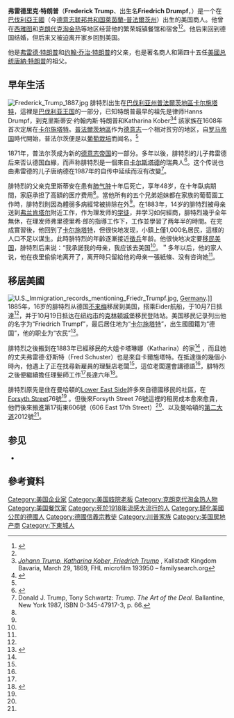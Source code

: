{{expand language|1=en|page=|time=2020-05-19T16:16:31+00:00}}
{{NoteTA
|T=zh-hans:弗雷德里克·特朗普;zh-hant:弗雷德里克·川普;zh-tw:腓特烈·川普;
|G1=德国地名
|G2=PP
|1=zh-hans:特朗普;zh-hant:川普;zh-tw:川普;
|2=zh-hans:弗雷德里克;zh-hant:弗雷德里克;zh-tw:腓特烈;
}}
{{Infobox person
| name = 弗雷德里克·特朗普<br>Friedrich Trump<br>Frederick Trump
| image = Frederick Friedrich Trump 2.jpg
| caption = 1918年的弗雷德里克·特朗普
| birth_date = {{birth date|1869|3|14|mf=y}}
| birth_place = {{flagicon|Kingdom of Bavaria}} [[巴伐利亞王國|巴伐利亞王國]][[卡尔施塔特_(莱茵兰-普法尔茨州)|卡尔施塔特]]
| death_date = {{death date and age|1918|5|27|1869|3|14|mf=y}}
| death_place = {{US}}[[纽约州|纽约]][[皇后區|皇后區]]{{le|伍德黑文|Woodhaven, Queens|伍德黑文}}
| known_for = 
| alma mater = 
| spouse = [[伊丽莎白·克里斯蒂·特朗普|伊丽莎白·克里斯蒂·特朗普]] (1902年結婚)
| children = 伊莉莎白·特朗普<br>[[弗雷德·特朗普|弗雷德·特朗普]]<br>[[约翰·乔治·特朗普|约翰·乔治·特朗普]]
| parents = Christian Johannes Trump<br>Katherina Kober
| occupation = 理发师，酒店、餐馆和妓院的经营者
| nationality = {{flag|United States of America}}
}} 

'''弗雷德里克·特朗普'''（'''Frederick Trump'''、出生名'''Friedrich Drumpf'''，{{bd|1869年|3月14日|1918年|5月27日}}）是一个在[[巴伐利亞王國|巴伐利亞王國]]（今[[德意志联邦共和国|德意志联邦共和国]][[萊茵蘭-普法爾茨州|萊茵蘭-普法爾茨州]]）出生的美国商人。他曾在[[西雅图|西雅图]]和[[克朗代克淘金热|克朗代克淘金热]]等地区经营他的繁荣城镇餐馆和宿舍<ref name=brothel>{{cite web|last1=Panetta|first1=Alexander|title=Donald Trump's grandfather ran Canadian brothel during gold rush|url=http://www.cbc.ca/news/canada/trump-canada-yukon-1.3235254|publisher=[[CBC_News|CBC News]]|accessdate=2015-12-10|date=2015-09-19|archive-date=2019-04-27|archive-url=https://web.archive.org/web/20190427112759/https://www.cbc.ca/news/canada/trump-canada-yukon-1.3235254|dead-url=no}}</ref><ref name=WhoHeIs />。他后来回到德国结婚，但后来又被迫离开家乡回到美国。

他是[[弗雷德·特朗普|弗雷德·特朗普]]和[[约翰·乔治·特朗普|约翰·乔治·特朗普]]的父亲，也是著名商人和第四十五任[[美國总统|美國总统]][[唐納·特朗普|唐納·特朗普]]的祖父。

==早年生活==
[[File:Frederick_Trump_1887.jpg|thumb]]
腓特烈出生在[[巴伐利亚州|巴伐利亚州]][[普法爾茨地區|普法爾茨地區]][[卡尔施塔特_(莱茵兰-普法尔茨州)|卡尔施塔特]]，這裡是[[巴伐利亚王国|巴伐利亚王国]]的一部分，已知特朗普最早的祖先是律师Hanns Drumpf，到克里斯蒂安·约翰内斯·特朗普和Katharina Kober<ref name="Trump">[https://familysearch.org/ark:/61903/1:1:NCR1-KFD ''Johann Trump, Katharina Kober, Friedrich Trump''] {{Wayback|url=https://familysearch.org/ark:/61903/1:1:NCR1-KFD |date=20160405082821 }},  Kallstadt Kingdom Bavaria, March 29, 1869, FHL microfilm 193950 – familysearch.org</ref><ref name="Blair">{{cite book|author=Gwenda Blair|title=The Trumps: Three Generations That Built an Empire|url=https://books.google.com/books?id=PmrwtRTQ3fMC&pg=PA480|year=2000|publisher=Simon and Schuster|isbn=978-0-7432-1079-9}}</ref>{{rp|480}}
{{rp|25–26}}該家族在1608年首次定居在[[卡尔施塔特_(莱茵兰-普法尔茨州)|卡尔施塔特]]。[[普法爾茨地區|普法爾茨地區]]作为[[德意志|德意志]]一个相对贫穷的地区，自[[罗马帝国|罗马帝国]]時代開始，普法尔茨便是以[[葡萄栽培|葡萄栽培]]而闻名。<ref name="Blair"/>

1871年，普法尔茨成为新的[[德意志帝国|德意志帝国]]的一部分。多年以後，腓特烈的儿子弗雷德后来否认德国血緣，而声称腓特烈是一個來自[[卡尔斯塔德|卡尔斯塔德]]的瑞典人<ref name=Drumpf>{{cite web|last1=Crolly|first1=Hannelore|title=Donald Trump, King of Kallstadt|url=http://www.welt.de/politik/deutschland/article145558110/Donald-Trump-King-of-Kallstadt.html|website=Die Welt online|accessdate=2015-11-21|language=de|date=2015-08-24|archive-date=2016-02-26|archive-url=https://web.archive.org/web/20160226080333/http://www.welt.de/politik/deutschland/article145558110/Donald-Trump-King-of-Kallstadt.html|dead-url=no}}</ref>。这个传说也由弗雷德的儿子唐纳德在1987年的自传中延续而沒有改變<ref>Donald J. Trump, Tony Schwartz: ''Trump. The Art of the Deal.'' Ballantine, New York 1987, ISBN 0-345-47917-3, p. 66.</ref>。

腓特烈的父亲克里斯蒂安在患有[[肺气肿|肺气肿]]十年后死亡，享年48岁，在十年臥病期間，家庭承担了高額的医疗费用<ref name="Blair"/>{{rp|28}}。當他所有的五个兄弟姐妹都在家族的葡萄園工作時，腓特烈則因為體弱多病經常被排除在外<ref name="Blair"/>{{rp|29}}。在1883年，14岁的腓特烈被母亲送到[[弗兰肯塔尔|弗兰肯塔尔]]附近工作，作为理发师的[[学徒|学徒]]，并学习如何經商，腓特烈幾乎全年無休，在理发师弗里德里希·郎的指導工作下，工作並學習了两年半的時間。在完成實習後，他回到了[[卡尔施塔特_(莱茵兰-普法尔茨州)|卡尔施塔特]]，但很快地发现，小鎮上僅1,000名居民，這樣的人口不足以谋生。此時腓特烈的年齡逐漸接近[[徵兵制|徵兵]]年龄。他很快地决定要[[移民|移民]][[美国|美国]]，腓特烈后来说：“我承諾我的母亲，我应该去美国<ref name="Blair"/>{{rp|30}}。＂多年以后，他的家人说，他在夜里偷偷地离开了，离开時只留給他的母亲一張紙條、没有咨询她<ref name="Blair"/>{{rp|30–31}}。

==移居美國==
[[File:U.S._Immigration_records_mentioning_Friedr_Trumpf.jpg|thumb]], [[Germany|Germany]].]]
1885年，16岁的腓特烈从德国[[不来梅|不来梅]]移居到美国，搭乘Eider航船，于10月7日抵達<ref name="Blair"/>{{rp|32}}，并于10月19日抵达在[[纽约市|纽约市]]的[[克林顿城堡|克林顿城堡]]移民登陆站。美国移民记录列出他的名字为“Friedrich Trumpf”，最后居住地为“[[卡尔施塔特_(莱茵兰-普法尔茨州)|卡尔施塔特]]”，出生國國籍为“德国”，他的职业为“农民”<ref>{{cite web|url=https://upload.wikimedia.org/wikipedia/commons/9/93/U.S._Immigration_records_mentioning_Friedr_Trumpf.jpg|title=U.S. Immigration records. Line 133 mentions "Friedr. Trumpf", age 16, born in "Kallstadt", Germany.|publisher=|access-date=2016-11-09|archive-date=2020-11-28|archive-url=https://web.archive.org/web/20201128062617/https://upload.wikimedia.org/wikipedia/commons/9/93/U.S._Immigration_records_mentioning_Friedr_Trumpf.jpg|dead-url=no}}</ref>。

腓特烈之後搬到在1883年已經移民的大姐卡塔琳娜（Katharina）的家<ref name="Blair"/>{{rp|31}} ，而且她的丈夫弗雷德·舒斯特（Fred Schuster）也是來自卡爾施塔特。在抵達後的幾個小時內，他遇上了正在找尋新雇員的理髮店老闆<ref name="Blair"/>，這位老闆還會講德語<ref name="Blair"/>{{rp|25}}，腓特烈之後便繼續擔任理髮師工作<ref name="Blair"/>{{rp|34}}長達六年<ref name=WhoHeIs>{{cite web |url=http://www.politico.com/magazine/story/2015/08/the-man-who-made-trump-who-he-is-121647 |title=The Man Who Made Trump Who He Is |last=Blair |first=Gwenda |publisher=[[Politico|Politico]] |date=2015-08-24 |accessdate=2016-03-11 |archive-date=2019-04-28 |archive-url=https://web.archive.org/web/20190428214907/https://www.politico.com/magazine/story/2015/08/the-man-who-made-trump-who-he-is-121647 |dead-url=no }}</ref>。

腓特烈原先是住在曼哈頓的[[Lower_East_Side|Lower East Side]]許多來自德國移民的社區，在[[Forsyth_Street|Forsyth Street]]76號<ref name="Blair"/>{{rp|33}} 。但後來Forsyth Street 76號這裡的租房成本愈來愈貴，他們後來搬進第17街東606號（606 East 17th Street）<ref name="Blair"/>{{rp|37}}、以及曼哈頓的[[第二大道|第二大道]]2012號<ref name="Blair"/>{{rp|39}}。

==参见==
* {{Wiktionary-inline|Trump}}
{{Clear}}

==參考資料==
{{reflist|30em}}

{{Trump|state=collapsed}}

{{Authority control}}

{{DEFAULTSORT:Trump, Frederick}}
[[Category:美国企业家|Category:美国企业家]]
[[Category:美国妓院老板|Category:美国妓院老板]]
[[Category:克朗克代淘金热人物|Category:克朗克代淘金热人物]]
[[Category:美国餐饮家|Category:美国餐饮家]]
[[Category:死於1918年流感大流行的人|Category:死於1918年流感大流行的人]]
[[Category:歸化美國公民的德國人|Category:歸化美國公民的德國人]]
[[Category:德國信義宗教徒|Category:德國信義宗教徒]]
[[Category:川普家族|Category:川普家族]]
[[Category:美国房地产商|Category:美国房地产商]]
[[Category:下東城人|Category:下東城人]]